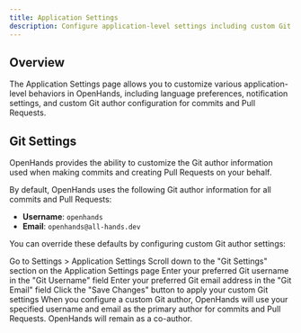 ```yaml
---
title: Application Settings
description: Configure application-level settings including custom Git author information for Pull Requests.
---
```


## Overview

The Application Settings page allows you to customize various application-level behaviors in OpenHands, including language preferences, notification settings, and custom Git author configuration for commits and Pull Requests.

## Git Settings

OpenHands provides the ability to customize the Git author information used when making commits and creating Pull Requests on your behalf.

By default, OpenHands uses the following Git author information for all commits and Pull Requests:

- **Username**: `openhands`
- **Email**: `openhands@all-hands.dev`

You can override these defaults by configuring custom Git author settings:

<Steps>
  <Step title="Navigate to Application Settings">
    Go to Settings > Application Settings
  </Step>
  <Step title="Locate Git Settings Section">
    Scroll down to the "Git Settings" section on the Application Settings page
  </Step>
  <Step title="Configure Username">
    Enter your preferred Git username in the "Git Username" field
  </Step>
  <Step title="Configure Email">
    Enter your preferred Git email address in the "Git Email" field
  </Step>
  <Step title="Save Changes">
    Click the "Save Changes" button to apply your custom Git settings
  </Step>
</Steps>

<Note>
  When you configure a custom Git author, OpenHands will use your specified username and email as the primary author for commits and Pull Requests. OpenHands will remain as a co-author.
</Note>